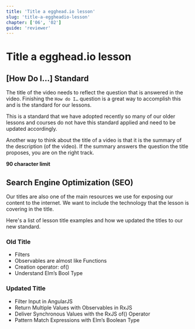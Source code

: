 ```yaml
---
title: 'Title a egghead.io lesson'
slug: 'title-a-eggheadio-lesson'
chapter: ['06', '02']
guide: 'reviewer'
---
```


# Title a egghead.io lesson

## [How Do I…] Standard

The title of the video needs to reflect the question that is answered in the video. Finishing the `How do I…` question is a great way to accomplish this and is the standard for our lessons.

This is a standard that we have adopted recently so many of our older lessons and courses do not have this standard applied and need to be updated accordingly.

Another way to think about the title of a video is that it is the summary of the description (of the video). If the summary answers the question the title proposes, you are on the right track.

**90 character limit**

## Search Engine Optimization (SEO)

Our titles are also one of the main resources we use for exposing our content to the internet. We want to include the technology that the lesson is covering in the title.

Here's a list of lesson title examples and how we updated the titles to our new standard.

### Old Title

- Filters
- Observables are almost like Functions
- Creation operator: of()
- Understand Elm’s Bool Type

### Updated Title

- Filter Input in AngularJS
- Return Multiple Values with Observables in RxJS
- Deliver Synchronous Values with the RxJS of() Operator
- Pattern Match Expressions with Elm’s Boolean Type
